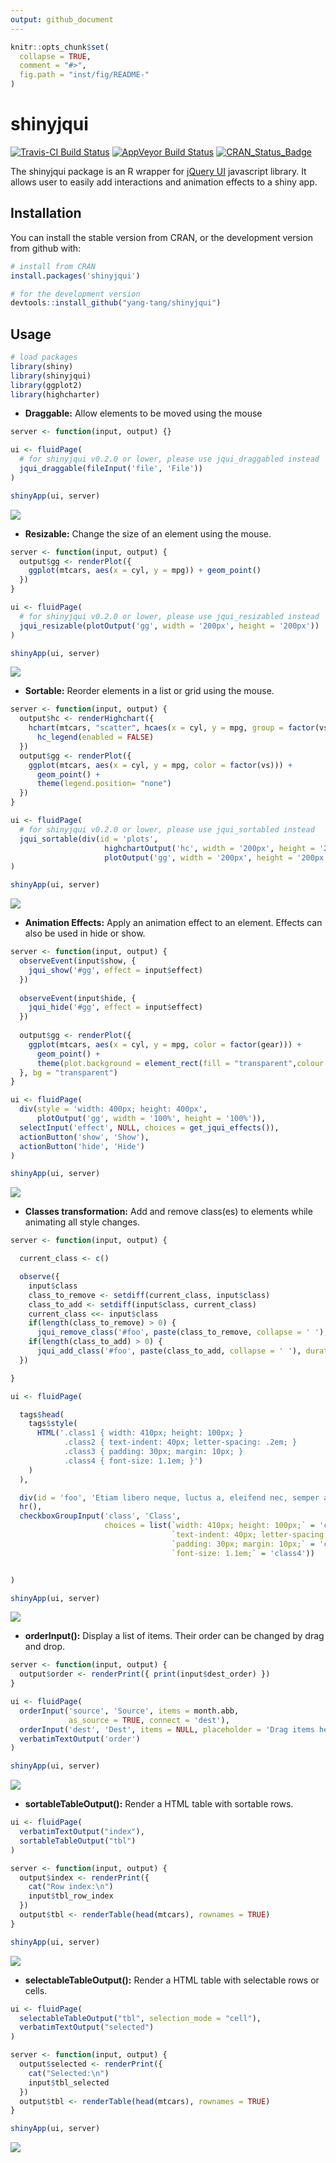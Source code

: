 ```yaml
---
output: github_document
---
```


<!-- README.md is generated from README.Rmd. Please edit that file -->

```r
knitr::opts_chunk$set(
  collapse = TRUE,
  comment = "#>",
  fig.path = "inst/fig/README-"
)
```
# shinyjqui

[![Travis-CI Build Status](https://travis-ci.org/Yang-Tang/shinyjqui.svg?branch=master)](https://travis-ci.org/Yang-Tang/shinyjqui) [![AppVeyor Build Status](https://ci.appveyor.com/api/projects/status/github/Yang-Tang/shinyjqui?branch=master&svg=true)](https://ci.appveyor.com/project/Yang-Tang/shinyjqui) [![CRAN\_Status\_Badge](https://www.r-pkg.org/badges/version/shinyjqui)](https://cran.r-project.org/package=shinyjqui)

The shinyjqui package is an R wrapper for [jQuery UI](http://jqueryui.com/) javascript library. It allows user to easily add interactions and animation effects to a shiny app.

## Installation

You can install the stable version from CRAN, or the development version from github with:

```r
# install from CRAN
install.packages('shinyjqui')

# for the development version
devtools::install_github("yang-tang/shinyjqui")
```

## Usage

```r
# load packages
library(shiny)
library(shinyjqui)
library(ggplot2)
library(highcharter)
```

* __Draggable:__ Allow elements to be moved using the mouse

```r
server <- function(input, output) {}

ui <- fluidPage(
  # for shinyjqui v0.2.0 or lower, please use jqui_draggabled instead 
  jqui_draggable(fileInput('file', 'File'))
)

shinyApp(ui, server)
```

![](inst/fig/README-draggable.gif)


* __Resizable:__ Change the size of an element using the mouse.

```r
server <- function(input, output) {
  output$gg <- renderPlot({
    ggplot(mtcars, aes(x = cyl, y = mpg)) + geom_point()
  })
}

ui <- fluidPage(
  # for shinyjqui v0.2.0 or lower, please use jqui_resizabled instead
  jqui_resizable(plotOutput('gg', width = '200px', height = '200px'))
)

shinyApp(ui, server)
```

![](inst/fig/README-resizable.gif)


* __Sortable:__ Reorder elements in a list or grid using the mouse.

```r
server <- function(input, output) {
  output$hc <- renderHighchart({
    hchart(mtcars, "scatter", hcaes(x = cyl, y = mpg, group = factor(vs))) %>% 
      hc_legend(enabled = FALSE)
  })
  output$gg <- renderPlot({
    ggplot(mtcars, aes(x = cyl, y = mpg, color = factor(vs))) + 
      geom_point() + 
      theme(legend.position= "none")
  })
}

ui <- fluidPage(
  # for shinyjqui v0.2.0 or lower, please use jqui_sortabled instead
  jqui_sortable(div(id = 'plots',
                     highchartOutput('hc', width = '200px', height = '200px'),
                     plotOutput('gg', width = '200px', height = '200px')))
)

shinyApp(ui, server)
```

![](inst/fig/README-sortable.gif)


* __Animation Effects:__ Apply an animation effect to an element. Effects can also be used in hide or show.

```r
server <- function(input, output) {
  observeEvent(input$show, {
    jqui_show('#gg', effect = input$effect)
  })
  
  observeEvent(input$hide, {
    jqui_hide('#gg', effect = input$effect)
  })
  
  output$gg <- renderPlot({
    ggplot(mtcars, aes(x = cyl, y = mpg, color = factor(gear))) +
      geom_point() +
      theme(plot.background = element_rect(fill = "transparent",colour = NA))
  }, bg = "transparent")
}

ui <- fluidPage(
  div(style = 'width: 400px; height: 400px',
      plotOutput('gg', width = '100%', height = '100%')),
  selectInput('effect', NULL, choices = get_jqui_effects()),
  actionButton('show', 'Show'),
  actionButton('hide', 'Hide')
)

shinyApp(ui, server)
```

![](inst/fig/README-effects.gif)


* __Classes transformation:__ Add and remove class(es) to elements while animating all style changes.

```r
server <- function(input, output) {

  current_class <- c()

  observe({
    input$class
    class_to_remove <- setdiff(current_class, input$class)
    class_to_add <- setdiff(input$class, current_class)
    current_class <<- input$class
    if(length(class_to_remove) > 0) {
      jqui_remove_class('#foo', paste(class_to_remove, collapse = ' '), duration = 1000)}
    if(length(class_to_add) > 0) {
      jqui_add_class('#foo', paste(class_to_add, collapse = ' '), duration = 1000)}
  })

}

ui <- fluidPage(

  tags$head(
    tags$style(
      HTML('.class1 { width: 410px; height: 100px; }
            .class2 { text-indent: 40px; letter-spacing: .2em; }
            .class3 { padding: 30px; margin: 10px; }
            .class4 { font-size: 1.1em; }')
    )
  ),

  div(id = 'foo', 'Etiam libero neque, luctus a, eleifend nec, semper at, lorem. Sed pede.'),
  hr(),
  checkboxGroupInput('class', 'Class',
                     choices = list(`width: 410px; height: 100px;` = 'class1',
                                    `text-indent: 40px; letter-spacing: .2em;` = 'class2',
                                    `padding: 30px; margin: 10px;` = 'class3',
                                    `font-size: 1.1em;` = 'class4'))


)

shinyApp(ui, server)
```

![](inst/fig/README-classes.gif)


* __orderInput():__ Display a list of items. Their order can be changed by drag and drop.

```r
server <- function(input, output) {
  output$order <- renderPrint({ print(input$dest_order) })
}

ui <- fluidPage(
  orderInput('source', 'Source', items = month.abb,
             as_source = TRUE, connect = 'dest'),
  orderInput('dest', 'Dest', items = NULL, placeholder = 'Drag items here...'),
  verbatimTextOutput('order')
)

shinyApp(ui, server)
```

![](inst/fig/README-orderInput.gif)


* __sortableTableOutput():__ Render a HTML table with sortable rows.

```r
ui <- fluidPage(
  verbatimTextOutput("index"),
  sortableTableOutput("tbl")
)

server <- function(input, output) {
  output$index <- renderPrint({
    cat("Row index:\n")
    input$tbl_row_index
  })
  output$tbl <- renderTable(head(mtcars), rownames = TRUE)
}

shinyApp(ui, server)
```

![](inst/fig/README-sortableTableOutput.gif)


* __selectableTableOutput():__ Render a HTML table with selectable rows or cells.

```r
ui <- fluidPage(
  selectableTableOutput("tbl", selection_mode = "cell"),
  verbatimTextOutput("selected")
)

server <- function(input, output) {
  output$selected <- renderPrint({
    cat("Selected:\n")
    input$tbl_selected
  })
  output$tbl <- renderTable(head(mtcars), rownames = TRUE)
}

shinyApp(ui, server)
```

![](inst/fig/README-selectableTableOutput_cell.gif)
